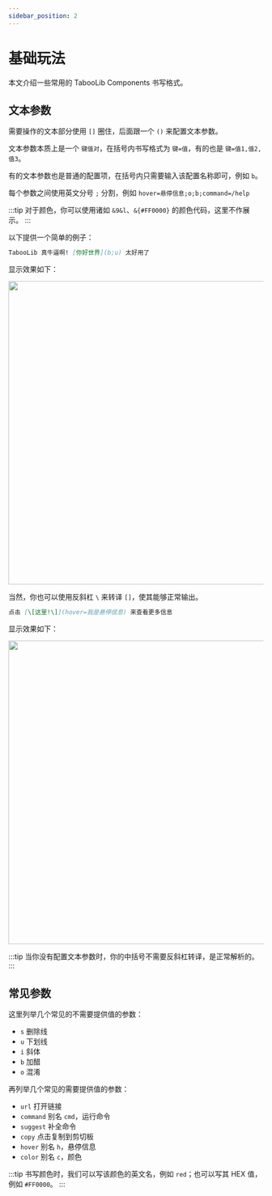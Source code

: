 ```yaml
---
sidebar_position: 2
---
```


# 基础玩法

本文介绍一些常用的 TabooLib Components 书写格式。

## 文本参数

需要操作的文本部分使用 `[]` 圈住，后面跟一个 `()` 来配置文本参数。

文本参数本质上是一个 `键值对`，在括号内书写格式为 `键=值`，有的也是 `键=值1,值2,值3`。

有的文本参数也是普通的配置项，在括号内只需要输入该配置名称即可，例如 `b`。

每个参数之间使用英文分号 `;` 分割，例如 `hover=悬停信息;o;b;command=/help`

:::tip
对于颜色，你可以使用诸如 `&9&l`、`&{#FF0000}` 的颜色代码，这里不作展示。
:::

以下提供一个简单的例子：

```markdown
TabooLib 真牛逼啊! [你好世界](b;u) 太好用了
```

显示效果如下：

<img id="game_img" src="/img/Xnip2023-07-25_13-46-48.png" width="600"/>

当然，你也可以使用反斜杠 `\` 来转译 `[]`，使其能够正常输出。

```markdown
点击 [\[这里!\]](hover=我是悬停信息) 来查看更多信息
```

显示效果如下：

<img id="game_img" src="/img/Xnip2023-07-25_13-43-41.png" width="600"/>

:::tip
当你没有配置文本参数时，你的中括号不需要反斜杠转译，是正常解析的。
:::

## 常见参数

这里列举几个常见的不需要提供值的参数：
- `s` 删除线
- `u` 下划线
- `i` 斜体
- `b` 加醋
- `o` 混淆

再列举几个常见的需要提供值的参数：
- `url` 打开链接
- `command` 别名 `cmd`，运行命令
- `suggest` 补全命令
- `copy` 点击复制到剪切板
- `hover` 别名 `h`，悬停信息
- `color` 别名 `c`，颜色

:::tip
书写颜色时，我们可以写该颜色的英文名，例如 `red`；也可以写其 HEX 值，例如 `#FF0000`。
:::